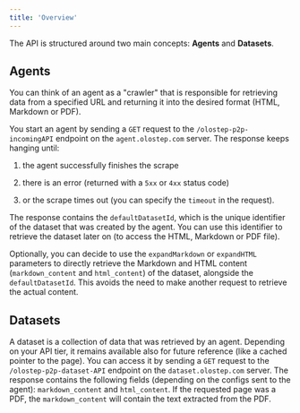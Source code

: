 ```yaml
---
title: 'Overview'
---
```


The API is structured around two main concepts: **Agents** and **Datasets**.

## Agents

You can think of an agent as a "crawler" that is responsible for retrieving data from a specified URL and returning it into the desired format (HTML, Markdown or PDF).

You start an agent by sending a `GET` request to the `/olostep-p2p-incomingAPI` endpoint on the `agent.olostep.com` server. The response keeps hanging until:

1) the agent successfully finishes the scrape

2) there is an error (returned with a `5xx` or `4xx` status code)

3) or the scrape times out (you can specify the `timeout` in the request).

The response contains the `defaultDatasetId`, which is the unique identifier of the dataset that was created by the agent. You can use this identifier to retrieve the dataset later on (to access the HTML, Markdown or PDF file).

Optionally, you can decide to use the `expandMarkdown` or `expandHTML` parameters to directly retrieve the Markdown and HTML content (`markdown_content` and `html_content`) of the dataset, alongside the `defaultDatasetId`. This avoids the need to make another request to retrieve the actual content.

## Datasets

A dataset is a collection of data that was retrieved by an agent. Depending on your API tier, it remains available also for future reference (like a cached pointer to the page). You can access it by sending a `GET` request to the `/olostep-p2p-dataset-API` endpoint on the `dataset.olostep.com` server.
The response contains the following fields (depending on the configs sent to the agent):
`markdown_content` and `html_content`. If the requested page was a PDF, the `markdown_content` will contain the text extracted from the PDF.
